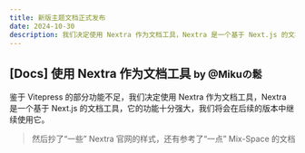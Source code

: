 ```yaml
---
title: 新版主题文档正式发布
date: 2024-10-30
description: 我们决定使用 Nextra 作为文档工具，Nextra 是一个基于 Next.js 的文档工具，它的功能十分强大，我们将会在后续的版本中继续使用它。
---
```


## [Docs] 使用 Nextra 作为文档工具 <small>by @Mikuの鬆</small>

鉴于 Vitepress 的部分功能不足，我们决定使用 Nextra 作为文档工具，Nextra 是一个基于 Next.js 的文档工具，它的功能十分强大，我们将会在后续的版本中继续使用它。

> 然后抄了“一些” Nextra 官网的样式，还有参考了“一点” Mix-Space 的文档
